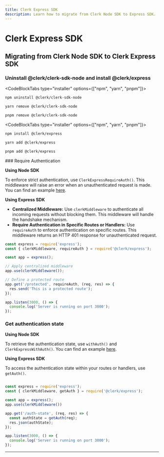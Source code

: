 ```yaml
---
title: Clerk Express SDK
description: Learn how to migrate from Clerk Node SDK to Express SDK.
---
```


# Clerk Express SDK

## Migrating from Clerk Node SDK to Clerk Express SDK

<Steps>

### Uninstall @clerk/clerk-sdk-node and install @clerk/express

<CodeBlockTabs type="installer" options={["npm", "yarn", "pnpm"]}>
```sh filename="terminal"
npm uninstall @clerk/clerk-sdk-node
```

```sh filename="terminal"
yarn remove @clerk/clerk-sdk-node
```

```sh filename="terminal"
pnpm remove @clerk/clerk-sdk-node
```

</CodeBlockTabs>

<CodeBlockTabs type="installer" options={["npm", "yarn", "pnpm"]}>
```sh filename="terminal"
npm install @clerk/express
```

```sh filename="terminal"
yarn add @clerk/express
```

```sh filename="terminal"
pnpm add @clerk/express
```
</CodeBlockTabs>
### Require Authentication

**Using Node SDK**

To enforce strict authentication, use `ClerkExpressRequireAuth()`. This middleware will raise an error when an unauthenticated request is made.
You can find an example [here](/docs/backend-requests/handling/nodejs#clerk-express-require-auth).

**Using Express SDK**

- **Centralized Middleware:**
Use `clerkMiddleware` to authenticate all incoming requests without blocking them. This middleware will handle the handshake mechanism.
- **Require Authentication in Specific Routes or Handlers:**
Use `requireAuth` to enforce authentication on specific routes. This middleware returns an HTTP 401 response for unauthenticated request.
```js
const express = require('express');
const { clerkMiddleware, requireAuth } = require('@clerk/express');

const app = express();

// Apply centralized middleware
app.use(clerkMiddleware());

// Define a protected route
app.get('/protected', requireAuth, (req, res) => {
  res.send('This is a protected route');
});

app.listen(3000, () => {
  console.log('Server is running on port 3000');
});
```

### Get authentication state

**Using Node SDK**

To retrieve the authentication state, use `withAuth()` and `ClerkExpressWithAuth()`. You can find an example [here](/docs/backend-requests/handling/nodejs#clerk-express-with-auth).

**Using Express SDK**

To access the authentication state within your routes or handlers, use `getAuth()`.

```jsx

const express = require('express');
const { clerkMiddleware, getAuth } = require('@clerk/express');

const app = express();
app.use(clerkMiddleware())

app.get('/auth-state', (req, res) => {
  const authState = getAuth(req);
  res.json(authState);
});

app.listen(3000, () => {
  console.log('Server is running on port 3000');
});

```

---
</Steps>